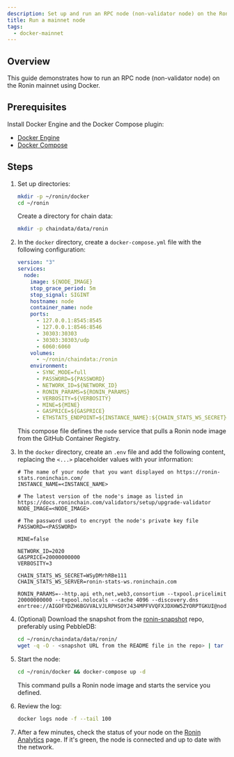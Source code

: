 ```yaml
---
description: Set up and run an RPC node (non-validator node) on the Ronin mainnet using Docker.
title: Run a mainnet node
tags:
  - docker-mainnet
---
```


## Overview

This guide demonstrates how to run an RPC node (non-validator node) on the Ronin mainnet using Docker.

## Prerequisites

Install Docker Engine and the Docker Compose plugin:

* [Docker Engine](https://docs.docker.com/engine/)
* [Docker Compose](https://docs.docker.com/compose/)

## Steps

1. Set up directories:

   ```bash
   mkdir -p ~/ronin/docker
   cd ~/ronin
   ```

   Create a directory for chain data:

   ```bash
   mkdir -p chaindata/data/ronin
   ```

2. In the `docker` directory, create a `docker-compose.yml` file with the following configuration:

   ```yaml
   version: "3"
   services:
     node:
       image: ${NODE_IMAGE}
       stop_grace_period: 5m
       stop_signal: SIGINT
       hostname: node
       container_name: node
       ports:
         - 127.0.0.1:8545:8545
         - 127.0.0.1:8546:8546
         - 30303:30303
         - 30303:30303/udp
         - 6060:6060
       volumes:
         - ~/ronin/chaindata:/ronin
       environment:
         - SYNC_MODE=full
         - PASSWORD=${PASSWORD}
         - NETWORK_ID=${NETWORK_ID}
         - RONIN_PARAMS=${RONIN_PARAMS}
         - VERBOSITY=${VERBOSITY}
         - MINE=${MINE}
         - GASPRICE=${GASPRICE}
         - ETHSTATS_ENDPOINT=${INSTANCE_NAME}:${CHAIN_STATS_WS_SECRET}@${CHAIN_STATS_WS_SERVER}:443
   ```

   This compose file defines the `node` service that pulls a Ronin node image from the GitHub Container Registry.
3. In the `docker` directory, create an `.env` file and add the following content, replacing the `<...>` placeholder values with your information:

   ```text
   # The name of your node that you want displayed on https://ronin-stats.roninchain.com/
   INSTANCE_NAME=<INSTANCE_NAME>
 
   # The latest version of the node's image as listed in https://docs.roninchain.com/validators/setup/upgrade-validator
   NODE_IMAGE=<NODE_IMAGE>
 
   # The password used to encrypt the node's private key file
   PASSWORD=<PASSWORD>
 
   MINE=false
 
   NETWORK_ID=2020
   GASPRICE=20000000000
   VERBOSITY=3
 
   CHAIN_STATS_WS_SECRET=WSyDMrhRBe111
   CHAIN_STATS_WS_SERVER=ronin-stats-ws.roninchain.com
 
   RONIN_PARAMS=--http.api eth,net,web3,consortium --txpool.pricelimit 20000000000 --txpool.nolocals --cache 4096 --discovery.dns enrtree://AIGOFYDZH6BGVVALVJLRPHSOYJ434MPFVVQFXJDXHW5ZYORPTGKUI@nodes.roninchain.com
   ```

4. (Optional) Download the snapshot from the [ronin-snapshot](https://github.com/axieinfinity/ronin-snapshot) repo, preferably using PebbleDB:

   ```bash
   cd ~/ronin/chaindata/data/ronin/
   wget -q -O - <snapshot URL from the README file in the repo> | tar -I zstd -xvf -
   ```

5. Start the node:

   ```bash
   cd ~/ronin/docker && docker-compose up -d
   ```

   This command pulls a Ronin node image and starts the service you defined.
6. Review the log:

   ```bash
   docker logs node -f --tail 100
   ```

7. After a few minutes, check the status of your node on the [Ronin Analytics](https://ronin-stats.roninchain.com/) page. If it's green, the node is connected and up to date with the network.
